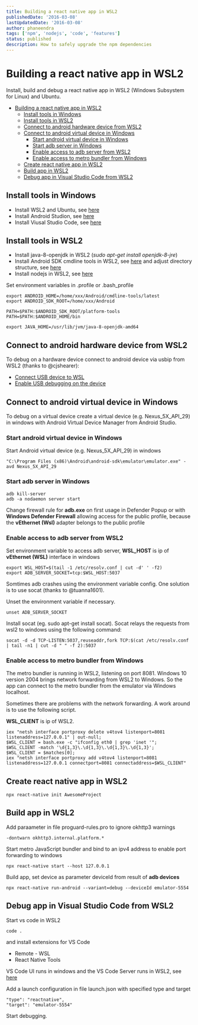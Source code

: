 ```yaml
---
title: Building a react native app in WSL2
publishedDate: '2016-03-08'
lastUpdatedDate: '2016-03-08'
author: phaneendra
tags: ['npm', 'nodejs', 'code', 'features']
status: published
description: How to safely upgrade the npm dependencies
---
```


# Building a react native app in WSL2

Install, build and debug a react native app in WSL2 (Windows Subsystem for Linux) and Ubuntu.

- [Building a react native app in WSL2](#building-a-react-native-app-in-wsl2)
  - [Install tools in Windows](#install-tools-in-windows)
  - [Install tools in WSL2](#install-tools-in-wsl2)
  - [Connect to android hardware device from WSL2](#connect-to-android-hardware-device-from-wsl2)
  - [Connect to android virtual device in Windows](#connect-to-android-virtual-device-in-windows)
    - [Start android virtual device in Windows](#start-android-virtual-device-in-windows)
    - [Start adb server in Windows](#start-adb-server-in-windows)
    - [Enable access to adb server from WSL2](#enable-access-to-adb-server-from-wsl2)
    - [Enable access to metro bundler from Windows](#enable-access-to-metro-bundler-from-windows)
  - [Create react native app in WSL2](#create-react-native-app-in-wsl2)
  - [Build app in WSL2](#build-app-in-wsl2)
  - [Debug app in Visual Studio Code from WSL2](#debug-app-in-visual-studio-code-from-wsl2)

## Install tools in Windows

- Install WSL2 and Ubuntu, see [here](https://docs.microsoft.com/de-de/windows/wsl/wsl2-install)
- Install Android Studion, see [here](https://developer.android.com/studio)
- Install Viusal Studio Code, see [here](https://code.visualstudio.com/)

## Install tools in WSL2

- Install java-8-openjdk in WSL2 (_sudo apt-get install openjdk-8-jre_)
- Install Android SDK cmdline tools in WSL2, see [here](https://gist.github.com/jjvillavicencio/18feb09f0e93e017a861678bc638dcb0) and adjust directory structure, see [here](https://stackoverflow.com/questions/60440509/android-command-line-tools-sdkmanager-always-shows-warning-could-not-create-se)
- Install nodejs in WSL2, see [here](https://github.com/nodesource/distributions#debinstall)

Set environment variables in .profile or .bash_profile

```
export ANDROID_HOME=/home/xxx/Android/cmdline-tools/latest
export ANDROID_SDK_ROOT=/home/xxx/Android

PATH=$PATH:$ANDROID_SDK_ROOT/platform-tools
PATH=$PATH:$ANDROID_HOME/bin

export JAVA_HOME=/usr/lib/jvm/java-8-openjdk-amd64
```

## Connect to android hardware device from WSL2

To debug on a hardware device connect to android device via usbip from WSL2 (thanks to @cjshearer):

- [Connect USB device to WSL](https://devblogs.microsoft.com/commandline/connecting-usb-devices-to-wsl/)
- [Enable USB debugging on the device](https://github.com/dorssel/usbipd-win/issues/60#issuecomment-962121982)

## Connect to android virtual device in Windows

To debug on a virtual device create a virtual device (e.g. Nexus_5X_API_29) in windows with Android Virtual Device Manager from Android Studio.

### Start android virtual device in Windows

Start Android virtual device (e.g. Nexus_5X_API_29) in windows

```
"C:\Program Files (x86)\Android\android-sdk\emulator\emulator.exe" -avd Nexus_5X_API_29
```

### Start adb server in Windows

```
adb kill-server
adb -a nodaemon server start
```

Change firewall rule for **adb.exe** on first usage in Defender Popup or
with **Windows Defender Firewall** allowing access for the public profile, because
the **vEthernet (Wsl)** adapter belongs to the public profile

### Enable access to adb server from WSL2

Set environment variable to access adb server, **WSL_HOST** is ip of **vEthernet (WSL)** interface in windows

```
export WSL_HOST=$(tail -1 /etc/resolv.conf | cut -d' ' -f2)
export ADB_SERVER_SOCKET=tcp:$WSL_HOST:5037
```

Somtimes adb crashes using the environment variable config. One solution is to use socat (thanks to @tuanna1601).

Unset the environment variable if necessary.

```
unset ADB_SERVER_SOCKET
```

Install socat (eg. sudo apt-get install socat). Socat relays the requests from wsl2 to windows using the following command:

```
socat -d -d TCP-LISTEN:5037,reuseaddr,fork TCP:$(cat /etc/resolv.conf | tail -n1 | cut -d " " -f 2):5037
```

### Enable access to metro bundler from Windows

The metro bundler is running in WSL2, listening on port 8081. Windows 10 version 2004 brings network forwarding from
WSL2 to Windows. So the app can connect to the metro bundler from the emulator via Windows localhost.

Sometimes there are problems with the network forwarding. A work around is to use the following script.

**WSL_CLIENT** is ip of WSL2.

```
iex "netsh interface portproxy delete v4tov4 listenport=8081 listenaddress=127.0.0.1" | out-null;
$WSL_CLIENT = bash.exe -c "ifconfig eth0 | grep 'inet '";
$WSL_CLIENT -match '\d{1,3}\.\d{1,3}\.\d{1,3}\.\d{1,3}';
$WSL_CLIENT = $matches[0];
iex "netsh interface portproxy add v4tov4 listenport=8081 listenaddress=127.0.0.1 connectport=8081 connectaddress=$WSL_CLIENT"
```

## Create react native app in WSL2

```
npx react-native init AwesomeProject
```

## Build app in WSL2

Add paraameter in file proguard-rules<span>.</span>pro to ignore okhttp3 warnings

```
-dontwarn okhttp3.internal.platform.*
```

Start metro JavaScript bundler and bind to an ipv4 address to enable port forwarding to windows

```
npx react-native start --host 127.0.0.1
```

Build app, set device as parameter deviceId from result of **adb devices**

```
npx react-native run-android --variant=debug --deviceId emulator-5554
```

## Debug app in Visual Studio Code from WSL2

Start vs code in WSL2

```
code .
```

and install extensions for VS Code

- Remote - WSL
- React Native Tools

VS Code UI runs in windows and the VS Code Server runs in WSL2, see [here](https://code.visualstudio.com/docs/remote/wsl)

Add a launch configuration in file launch.json with specified type and target

```
"type": "reactnative",
"target": "emulator-5554"
```

Start debugging.
